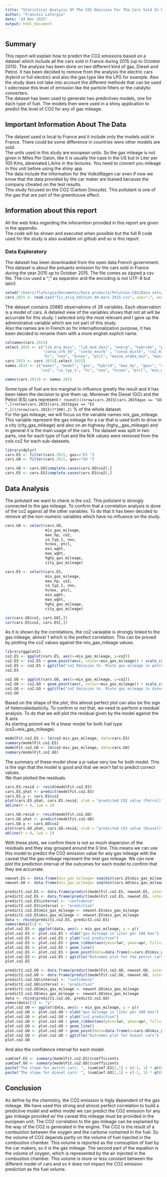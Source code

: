 ```yaml
---
title: "Statistical Analysis Of The CO2 Emission For The Cars Sold In France In 2015"
author: "Francois Laforgia"
date: "24 Dec 2015"
output: html_document
---
```


## Summary  
This report will explain how to predict the CO2 emissions based on a dataset which include all the cars sold in France during 2015 (up to October 2015). The analysis has been done on two different kind of gas, Diesel and Petrol. It has been decided to remove from the analysis the electric cars (hybrid or full electric) and also the gas type like the LPG for example. Also the study does not take into account the different methods that can be used t odecrease this level of emission  like the particle filters or the catalytic converters.  
The dataset has been used to generate two predictives models, one for each type of fuel.  The models then were used in a shiny application to predict the level of CO2 for any of gas mileage. 

## Important Information About The Data
The dataset used is local to France and it include only the models sold in France. There could be some difference in countries were other models are sold.  
The units used in this study are european units. So the gas mileage is not given in Miles Per Galon, like it is usually the case in the US but in Liter per 100 Kms, abreviated L/kms in the lectures. You need to convert you mileage in this unit before using the shiny app.  
The data include the information for the VolksWagen car even if now we know that the data provided by the car maker are biaised because the company cheated on the test results.    
This study focused on the CO2 (Carbon Dioxyde). This pollutant is one of the gas that are part of the greenhouse effect.  

## Information about this report  
All the web links regarding the inforamtion provided in this report are given in the appendix.  
The code will be shown and executed when possible but the full R code used for the study is also available on github and so is this report.

### Data Exploratory
The dataset has been downloaded from the open data French government. This dataset is about the poluants emission for the cars sold in France during the year 2015 up to October 2015. The file comes as zipped a csv file. The csv used a ";" as separator and the encoding is not UTF-8 but latin1. 
```r
setwd("/Users/flaforgia/Documents/Data products/Polution CO2/Data sets/")
cars.2015 <- read.csv("fic_etiq_edition_40-mars-2015.csv", sep=";", encoding="latin1")
```
The dataset contains 20880 observations of 26 variables. Each observation is a model of cars. A detailed view of the variables shows that not all will be accurrate for this study. I selected only the most relevant and I gave up the adminstrative variable which are not part of this study.  
Also the names are in French so for internaltionalization purpose, it has been decided to rename them with a more english explicit name. 
```r
colnames(cars.2015)
select.2015 <- c("lib_mrq_doss", "lib_mod_doss", "energ", "hybride", "puiss_max", "typ_boite_nb_rapp", 
                 "conso_urb_93", "conso_exurb" , "conso_mixte", "co2_mixte", "co_typ_1", 
                 "hc", "nox", "hcnox", "ptcl", "masse_ordma_min", "masse_ordma_max")
cars.2015 <- cars.2015[,select.2015]
names.2015 <- c("maker", "model", "gas", "hybrid", "max_hp", "gear", "city_gas_mileage", "hghy_gas_mileage" , "mix_gas_mileage", 
                "co2", "co_typ_1", "hc", "nox", "hcnox", "ptcl", "min_wght", "max_wght")

names(cars.2015) <- names.2015
```
Some type of fuel are too marginal to influence greatly the result and it has been taken the decision to give them up. Moreover the Diesel (GO) and the Petrol (ES) cars represent `r round((((nrow(cars.2015[cars.2015$gas == "GO ",])+nrow(cars.2015[cars.2015$gas == "ES ",]))/nrow(cars.2015))*100),2)` % of the whole dataset.  
For the gas mileage, we will focus on the variable names mix_gas_mileage. This variable represent the gas mileage for a car that is used both to drive in a city (city_gas_mileage) and also on an highway (hghy__gas_mileage) and in general it is the main usage of the cars. 
The dataset was split in two parts, one for each type of fuel and the N/A values were removed from the cols co2 for each sub-datasets. 
```r
library(dplyr)
cars.ES <- filter(cars.2015, gas=="ES ")
cars.GO <- filter(cars.2015, gas=="GO ")

cars.GO <- cars.GO[complete.cases(cars.GO$co2),]
cars.ES <- cars.ES[complete.cases(cars.ES$co2),]
```

## Data Analysis
The pollutant we want to check is the co2. This pollutant is strongly connected to the gas mileage. To confirm that a correlation analysis is done of the co2 against all the other variables. To do that it has been decided to remove all the non-numeric variables which have no influence on the study.
```r
cars.GO <- select(cars.GO, 
                  mix_gas_mileage, 
                  max_hp, co2, 
                  co_typ_1, nox, 
                  hcnox, ptcl, 
                  min_wght, 
                  max_wght, 
                  hghy_gas_mileage, 
                  city_gas_mileage)

cars.ES <- select(cars.ES, 
                  mix_gas_mileage, 
                  max_hp, co2, 
                  co_typ_1, nox, 
                  hcnox, ptcl, 
                  min_wght, 
                  max_wght, 
                  hghy_gas_mileage, 
                  city_gas_mileage)

cor(cars.GO$co2, cars.GO[,])
cor(cars.ES$co2, cars.ES[,])
```
As it is shown by the correlations, the co2 varaiable is strongly linked to the gas mileage, almost 1 which is the prefect correlation. This can be proved by plotting the co2 values against the mix_gas_mileage values.  
```r
library(ggplot2)
co2.ES <- ggplot(cars.ES, aes(x=mix_gas_mileage, y=co2))
co2.ES <- co2.ES + geom_point(aes(, colour=mix_gas_mileage)) + scale_colour_gradient(low="blue")
co2.ES <- co2.ES + ggtitle("co2 Emission Vs. Mixte gas mileage in petrol cars")
co2.ES

co2.GO <- ggplot(cars.GO, aes(x=mix_gas_mileage, y=co2))
co2.GO <- co2.GO + geom_point(aes(, colour=mix_gas_mileage)) + scale_colour_gradient(low="blue")
co2.GO <- co2.GO + ggtitle("co2 Emission Vs. Mixte gas mileage in diesel cars")
co2.GO
```

Based on the shape of the plot, this almost perfect plot can also be the sign of heteroskedasticity. To confirm or not that, we need to perform a residual analysis. To do that we will plot the residual given by the model against the X axis.  
As starting poimnt we fit a linear model for both fuel type (co2~mix_gas_mileage).
```r
modelFit.co2.ES <- lm(co2~mix_gas_mileage, data=cars.ES)
summary(modelFit.co2.ES)
modelFit.co2.GO <- lm(co2~mix_gas_mileage, data=cars.GO)
summary(modelFit.co2.GO)
```
The summary of these model show a p-value very low for both model. This is the sign that the model is good and that we won't fail to predict correct values.   
We than plotted the residuals.
```r
cars.ES.resid <- resid(modelFit.co2.ES)
cars.ES.yhat <- predict(modelFit.co2.ES)
cars.ES.y <- cars.ES$co2
plot(cars.ES.yhat, cars.ES.resid, xlab = "predicted CO2 value (Petrol)", ylab = "residuals", bg = "lightblue", col = "black", cex = 2, pch = 21, frame=FALSE)
abline(h = 0, lwd = 2)

cars.GO.resid <- resid(modelFit.co2.GO)
cars.GO.yhat <- predict(modelFit.co2.GO)
cars.GO.y <- cars.GO$co2
plot(cars.GO.yhat, cars.GO.resid, xlab = "predicted CO2 value (Diesel)", ylab = "residuals", bg = "lightblue", col = "black", cex = 2, pch = 21, frame=FALSE)
abline(h = 0, lwd = 2)
```

With these plots, we confirm there is not so much dispersion of the residuals and they stay grouped around the 0 line. This means we can use this model to predict the CO2 emission value for any gas mileage with the caveat that the gas mileage represent the mist gas mileage.
We can now plot the prediction interval of the outcomes for each model to confirm that they are accurrate.
```r
newset.ES <- data.frame(mix_gas_mileage= seq(min(cars.ES$mix_gas_mileage), max(cars.ES$mix_gas_mileage), length=100))
newset.GO <- data.frame(mix_gas_mileage= seq(min(cars.GO$mix_gas_mileage), max(cars.GO$mix_gas_mileage), length=100))

predict1.co2.ES <- data.frame(predict(modelFit.co2.ES, newset.ES, interval="confidence"))
predict2.co2.ES <- data.frame(predict(modelFit.co2.ES, newset.ES, interval="prediction"))
predict1.co2.ES$interval <- "confidence"
predict2.co2.ES$interval <- "prediction"
predict1.co2.ES$mix_gas_mileage <- newset.ES$mix_gas_mileage
predict2.co2.ES$mix_gas_mileage <- newset.ES$mix_gas_mileage
data <- rbind(predict1.co2.ES, predict2.co2.ES)
names(data)[1] <- "y"
plot.co2.ES <- ggplot(data, aes(x = mix_gas_mileage, y = y))
plot.co2.ES <- plot.co2.ES + xlab("gas mileage in liter per 100 kms")
plot.co2.ES <- plot.co2.ES + ylab("co2 prediction")
plot.co2.ES <- plot.co2.ES + geom_ribbon(aes(ymin=lwr, ymax=upr, fill=interval), alpha=0.2)
plot.co2.ES <- plot.co2.ES + geom_line()
plot.co2.ES <- plot.co2.ES + geom_point(data=data.frame(x=cars.ES$mix_gas_mileage, y=cars.ES$co2), aes(x=x, y=y), size=0.5)
plot.co2.ES <- plot.co2.ES + ggtitle("Outcomes plot for the petrol cars")
plot.co2.ES

predict1.co2.GO <- data.frame(predict(modelFit.co2.GO, newset.GO, interval="confidence"))
predict2.co2.GO <- data.frame(predict(modelFit.co2.GO, newset.GO, interval="prediction"))
predict1.co2.GO$interval <- "confidence"
predict2.co2.GO$interval <- "prediction"
predict1.co2.GO$mix_gas_mileage <- newset.GO$mix_gas_mileage
predict2.co2.GO$mix_gas_mileage <- newset.GO$mix_gas_mileage
data <- rbind(predict1.co2.GO, predict2.co2.GO)
names(data)[1] <- "y"
plot.co2.GO <- ggplot(data, aes(x = mix_gas_mileage, y = y))
plot.co2.GO <- plot.co2.GO + xlab("gas mileage in liter per 100 kms")
plot.co2.GO <- plot.co2.GO + ylab("co2 prediction")
plot.co2.GO <- plot.co2.GO + geom_ribbon(aes(ymin=lwr, ymax=upr, fill=interval), alpha=0.2)
plot.co2.GO <- plot.co2.GO + geom_line()
plot.co2.GO <- plot.co2.GO + geom_point(data=data.frame(x=cars.GO$mix_gas_mileage, y=cars.GO$co2), aes(x=x, y=y), size=0.5)
plot.co2.GO <- plot.co2.GO + ggtitle("Outcomes plot for diesel cars")
plot.co2.GO
```

And also the confidence interval for each model.
```r
sumCoef.ES <- summary(modelFit.co2.ES)$coefficients
sumCoef.GO <- summary(modelFit.co2.GO)$coefficients
paste("The slope for petrol cars: ", (sumCoef.ES[2,1] + c(-1, 1) * qt(0.975, df = modelFit.co2.ES$df) * sumCoef.ES[2,2])/length(cars.ES)-1)
paste("The slope for diesel cars: ", (sumCoef.GO[2,1] + c(-1, 1) * qt(0.975, df = modelFit.co2.GO$df) * sumCoef.GO[2,2])/length(cars.GO)-1)
```
## Conclusion
As define by the chemistry, the CO2 emission is higly dependent of the gas mileage. We have used this strong and almost perfect correlation to build a predictive model and withis model we can predict the CO2 emission for any gas mileage provided w/ the caveat this mileage must be provided in the european unit.
The CO2 correlation to the gas mileage can be explained by the way of the CO2 is generated in the engine. The CO2 is the result of a combustion between the oxygen and the carbone contained in the fuel. So the volume of CO2 depends partly on the volume of fuel injected in the combustion chamber. This volume is reported as the comsuption of fuel by the car makers, so it is the gas mileage. The second part of the equation is the volume of oxygen, which is represented by the air injected in the combustion chamber. This volume is more or less constant between the different model of cars and so it does not impact the CO2 emission prediction as the fuel volume.